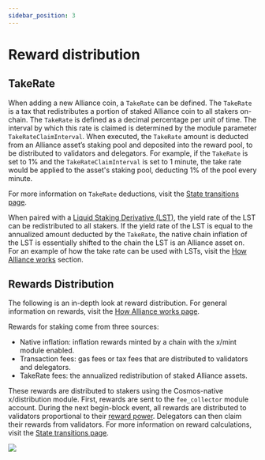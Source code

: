 ```yaml
---
sidebar_position: 3
---
```


# Reward distribution

## TakeRate

When adding a new Alliance coin, a `TakeRate` can be defined. The `TakeRate` is a tax that redistributes a portion of staked Alliance coin to all stakers on-chain. The `TakeRate` is defined as a decimal percentage per unit of time. The interval by which this rate is claimed is determined by the module parameter `TakeRateClaimInterval`. When executed, the `TakeRate` amount is deducted from an Alliance asset’s staking pool and deposited into the reward pool, to be distributed to validators and delegators. For example, if the `TakeRate` is set to 1% and the `TakeRateClaimInterval` is set to 1 minute, the take rate would be applied to the asset's staking pool, deducting 1% of the pool every minute.

For more information on `TakeRate` deductions, visit the [State transitions page](../tech/transitions.mdx#take-rate-deduction). 

When paired with a [Liquid Staking Derivative (LST)](../alliance.mdx#liquid-staking-derivatives), the yield rate of the LST can be redistributed to all stakers. If the yield rate of the LST is equal to the annualized amount deducted by the `TakeRate`, the native chain inflation of the LST is essentially shifted to the chain the LST is an Alliance asset on. For an example of how the take rate can be used with LSTs, visit the [How Alliance works](../alliance.mdx#the-take-rate) section. 

## Rewards Distribution

The following is an in-depth look at reward distribution. For general information on rewards, visit the [How Alliance works page](../alliance.mdx#rewards). 

Rewards for staking come from three sources:

- Native inflation: inflation rewards minted by a chain with the x/mint module enabled.
- Transaction fees: gas fees or tax fees that are distributed to validators and delegators.
- TakeRate fees: the annualized redistribution of staked Alliance assets.

These rewards are distributed to stakers using the Cosmos-native x/distribution module. First, rewards are sent to the `fee_collector` module account. During the next begin-block event, all rewards are distributed to validators proportional to their [reward power](./staking.mdx#reward-weight). Delegators can then claim their rewards from validators. For more information on reward calculations, visit the [State transitions page](../tech/transitions.mdx#reward-calculation-and-distribution). 

![](/img/alliance/rewards.png)


